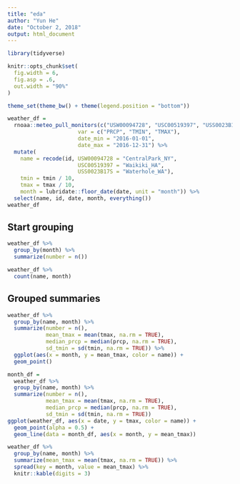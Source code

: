 ```yaml
---
title: "eda"
author: "Yun He"
date: "October 2, 2018"
output: html_document
---
```


```r
library(tidyverse)

knitr::opts_chunk$set(
  fig.width = 6,
  fig.asp = .6,
  out.width = "90%"
)

theme_set(theme_bw() + theme(legend.position = "bottom"))
```

```r
weather_df = 
  rnoaa::meteo_pull_monitors(c("USW00094728", "USC00519397", "USS0023B17S"),
                      var = c("PRCP", "TMIN", "TMAX"), 
                      date_min = "2016-01-01",
                      date_max = "2016-12-31") %>%
  mutate(
    name = recode(id, USW00094728 = "CentralPark_NY", 
                      USC00519397 = "Waikiki_HA",
                      USS0023B17S = "Waterhole_WA"),
    tmin = tmin / 10,
    tmax = tmax / 10,
    month = lubridate::floor_date(date, unit = "month")) %>%
  select(name, id, date, month, everything())
weather_df
```

## Start grouping

```r
weather_df %>% 
  group_by(month) %>% 
  summarize(number = n())

weather_df %>% 
  count(name, month)
```

## Grouped summaries

```r
weather_df %>% 
  group_by(name, month) %>%
  summarize(number = n(),
            mean_tmax = mean(tmax, na.rm = TRUE),
            median_prcp = median(prcp, na.rm = TRUE),
            sd_tmin = sd(tmin, na.rm = TRUE)) %>%
  ggplot(aes(x = month, y = mean_tmax, color = name)) +
  geom_point()
```

```r
month_df = 
  weather_df %>% 
  group_by(name, month) %>%
  summarize(number = n(),
            mean_tmax = mean(tmax, na.rm = TRUE),
            median_prcp = median(prcp, na.rm = TRUE),
            sd_tmin = sd(tmin, na.rm = TRUE))
ggplot(weather_df, aes(x = date, y = tmax, color = name)) +
  geom_point(alpha = 0.5) +
  geom_line(data = month_df, aes(x = month, y = mean_tmax))
```

```r
weather_df %>% 
  group_by(name, month) %>%
  summarize(mean_tmax = mean(tmax, na.rm = TRUE)) %>% 
  spread(key = month, value = mean_tmax) %>% 
  knitr::kable(digits = 3)
```





